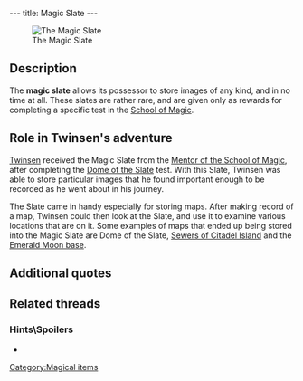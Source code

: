 ---
title: Magic Slate
---

[[Image:Slate.gif|right|thumb|The Magic Slate]]

{{Quote|
Quote=By using the Action command in front of a plan, a print or any other illustration, you immediately create a copy with the Magic Slate. You can consult it at any time by selecting the Slate in the inventory.|
Character=Official description}}

==Description==
The '''magic slate''' allows its possessor to store images of any kind, and in no time at all. These slates are rather rare, and are given only as rewards for completing a specific test in the [[School of Magic]].

==Role in Twinsen's adventure==
[[Twinsen]] received the Magic Slate from the [[Mentor of the School of Magic]], after completing the [[Dome of the Slate]] test. With this Slate, Twinsen was able to store particular images that he found important enough to be recorded as he went about in his journey.

The Slate came in handy especially for storing maps. After making record of a map, Twinsen could then look at the Slate, and use it to examine various locations that are on it. Some examples of maps that ended up being stored into the Magic Slate are Dome of the Slate, [[Citadel Island sewers|Sewers of Citadel Island]] and the [[Emerald Moon base]].

==Additional quotes==
{{Quote|
Quote=You now own a Magic Slate, which allows you to keep a copy of all kinds of images.|
Character=When Twinsen received the slate}}

==Related threads==
===Hints\Spoilers===
* {{thread|id=4398|title=Is it just me or...}}

[[Category:Magical items]]